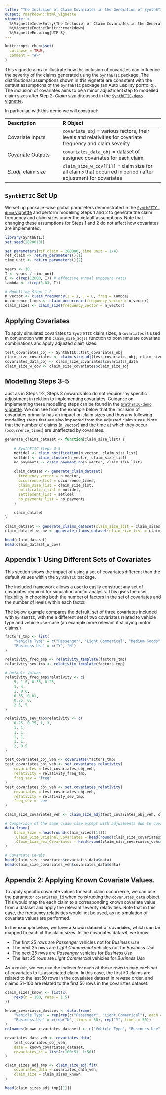 ```yaml
---
title: "The Inclusion of Claim Covariates in the Generation of SynthETIC Claims"
output: rmarkdown::html_vignette
vignette: >
  %\VignetteIndexEntry{The Inclusion of Claim Covariates in the Generation of SynthETIC Claims}
  %\VignetteEngine{knitr::rmarkdown}
  %\VignetteEncoding{UTF-8}
---
```


```r
knitr::opts_chunk$set(
  collapse = TRUE,
  comment = "#>"
)
```

This vignette aims to illustrate how the inclusion of covariates can influence the severity of the claims generated using the `SynthETIC` package. The distributional assumptions shown in this vignette are consistent with the default assumptions of the `SynthETIC` package (an Auto Liability portfolio). The inclusion of covariates aims to be a minor adjustment step to modelled claim sizes after Step 2: *Claim size* discussed in the [`SynthETIC-demo` vignette](SynthETIC-demo.html).

In particular, with this demo we will construct:

------------------------------------------------------------------------------------------
Description                     R Object
------------------------------- ----------------------------------------------------------
Covariate Inputs                `covariate_obj` = various factors, their levels and relativities for covariate frequency and claim severity

Covariate Outputs               `covariates_data_obj` = dataset of assigned covariates for each claim

*S_adj*, claim size             `claim_size_w_cov[[i]]` = claim size for all claims that occurred in period *i* after adjustment for covariates
------------------------------------------------------------------------------------------

`SynthETIC` Set Up
---

We set up package-wise global parameters demonstrated in the [`SynthETIC-demo` vignette](SynthETIC-demo.html) and perform modelling Steps 1 and 2 to generate the claim frequency and claim sizes under the default assumptions. Note that changing these assumptions for Steps 1 and 2 do not affect how covariates are implemented.

```r
library(SynthETIC)
set.seed(20200131)

set_parameters(ref_claim = 200000, time_unit = 1/4)
ref_claim <- return_parameters()[1]
time_unit <- return_parameters()[2]

years <- 10
I <- years / time_unit
E <- c(rep(12000, I)) # effective annual exposure rates
lambda <- c(rep(0.03, I))

# Modelling Steps 1-2
n_vector <- claim_frequency(I = I, E = E, freq = lambda)
occurrence_times <- claim_occurrence(frequency_vector = n_vector)
claim_sizes <- claim_size(frequency_vector = n_vector)
```

Applying Covariates
---

To apply simulated covariates to `SynthETIC` claim sizes, a `covariates` is used in conjunction with the `claim_size_adj()` function to both simulate covariate combinations and apply adjusted claim sizes.

```r
test_covariates_obj <- SynthETIC::test_covariates_obj
claim_size_covariates <- claim_size_adj(test_covariates_obj, claim_sizes)
covariates_data_obj <- claim_size_covariates$covariates_data
claim_size_w_cov <- claim_size_covariates$claim_size_adj
```

Modelling Steps 3-5
---

Just as in Steps 1-2, Steps 3 onwards also do not require any specific adjustment in relation to implementing covariates. Guidance on implementing these modelling steps can be found in the [`SynthETIC-demo` vignette](SynthETIC-demo.html). We can see from the example below that the inclusion of covariates primarily has an impact on claim sizes and thus any following modelling steps that are also impacted from the adjusted claim sizes. Note that the number of claims (`n_vector`) and the time at which they occur (`occurrence_times`) are unaffected by covariates.

```r
generate_claims_dataset <- function(claim_size_list) {
    
    # SynthETIC Steps 3-5
    notidel <- claim_notification(n_vector, claim_size_list)
    setldel <- claim_closure(n_vector, claim_size_list)
    no_payments <- claim_payment_no(n_vector, claim_size_list)
    
    claim_dataset <- generate_claim_dataset(
      frequency_vector = n_vector,
      occurrence_list = occurrence_times,
      claim_size_list = claim_size_list,
      notification_list = notidel,
      settlement_list = setldel,
      no_payments_list = no_payments
    )
    
    claim_dataset
}

claim_dataset <- generate_claims_dataset(claim_size_list = claim_sizes)
claim_dataset_w_cov <- generate_claims_dataset(claim_size_list = claim_size_w_cov)

head(claim_dataset)
head(claim_dataset_w_cov)
```

Appendix 1: Using Different Sets of Covariates
---

This section shows the impact of using a set of covariates different than the default values within the `SynthETIC` package.

The included framework allows a user to easily construct any set of covariates required for simulation and/or analysis. This gives the user flexibility in choosing both the number of factors in the set of covariates and the number of levels within each factor. 

The below example compares the default, set of three covariates included with `SynthETIC`, with the a different set of two covariates related to vehicle type and vehicle use-case (an example more relevant if studying motor claims.)


```r
factors_tmp <- list(
    "Vehicle Type" = c("Passenger", "Light Commerical", "Medium Goods", "Heavy Goods"),
    "Business Use" = c("Y", "N")
)

relativity_freq_tmp <- relativity_template(factors_tmp)
relativity_sev_tmp <- relativity_template(factors_tmp)

# Default Values
relativity_freq_tmp$relativity <- c(
    5, 1.5, 0.35, 0.25,
    1, 4,
    1, 0.6,
    0.35, 0.01,
    0.25, 0,
    2.5, 5
)

relativity_sev_tmp$relativity <- c(
    0.25, 0.75, 1, 3,
    1, 1,
    1, 1,
    1, 1,
    1, 1,
    2, 0.5
)

test_covariates_obj_veh <- covariates(factors_tmp)
test_covariates_obj_veh <- set.covariates_relativity(
    covariates = test_covariates_obj_veh, 
    relativity = relativity_freq_tmp, 
    freq_sev = "freq"
)
test_covariates_obj_veh <- set.covariates_relativity(
    covariates = test_covariates_obj_veh, 
    relativity = relativity_sev_tmp, 
    freq_sev = "sev"
)

claim_size_covariates_veh <- claim_size_adj(test_covariates_obj_veh, claim_sizes)

# Comparison of the same claim size except with adjustments due to covariates
data.frame(
    Claim_Size = head(round(claim_sizes[[1]]))
    ,Claim_Size_Original_Covariates = head(round(claim_size_covariates$claim_size_adj[[1]]))
    ,Claim_Size_New_Covariates = head(round(claim_size_covariates_veh$claim_size_adj[[1]]))
)

# Covariate Levels
head(claim_size_covariates$covariates_data$data)
head(claim_size_covariates_veh$covariates_data$data)

```


Appendix 2: Applying Known Covariate Values.
---

To apply specific covariate values for each claim occurrence, we can use the parameter `covariates_id` when constructing the `covariates_data` object. 
This would map the each claim to a corresponding known covariate value from a dataset and apply the relevant severity relativities. Note that in this case, the frequency relativities would not be used, as no simulation of covariate values are performed.

In the example below, we have a known dataset of covariates, which can be mapped to each of the claim sizes. In the covariates dataset, we know:

- The first 25 rows are *Passenger* vehicles not for *Business Use*
- The next 25 rows are *Light Commercial* vehicles not for *Business Use*
- The next 25 rows are *Passenger* vehicles for *Business Use*
- The last 25 rows are *Light Commercial* vehicles for *Business Use*

As a result, we can use the indices for each of these rows to map each set of covariates to its associated claim. In this case, the first 50 claims are related to the last 50 rows in the covariates dataset in reverse order, and claims 51--100 are related to the first 50 rows in the covariates dataset.

```r
claim_sizes_known <- list(c(
    rexp(n = 100, rate = 1.5)
))

known_covariates_dataset <- data.frame(
    "Vehicle Type" = rep(rep(c("Passenger", "Light Commerical"), each = 25), times = 2),
    "Business Use" = c(rep("N", times = 50), rep("Y", times = 50))
)
colnames(known_covariates_dataset) <- c("Vehicle Type", "Business Use")

covariates_data_veh <- covariates_data(
    test_covariates_obj_veh, 
    data = known_covariates_dataset, 
    covariates_id = list(c(100:51, 1:50))
)

claim_sizes_adj_tmp <- claim_size_adj.fit(
    covariates_data = covariates_data_veh,
    claim_size = claim_sizes_known
)

head(claim_sizes_adj_tmp[[1]])

```

